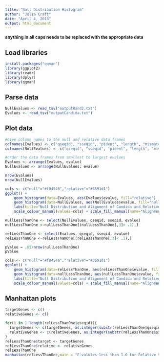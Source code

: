 ```yaml
---
title: "Null Distribution Histogram"
author: "Julia Craft"
date: "April 4, 2018"
output: html_document
---
```


**anything in all caps needs to be replaced with the appropriate data**

## Load libraries

```r
install.packages("qqman")
library(ggplot2)
library(readr)
library(dplyr)
library(qqman)
```

## Parse data 

```r
NullEvalues <- read_tsv("outputRand2.txt")
Evalues <- read_tsv("outputCandida.txt")
```

## Plot data

```r
#Give column names to the null and relative data frames
colnames(Evalues) <- c("qseqid", "sseqid", "pident", "length", "mismatch", "gapopen","qstart", "qend", "sstart", "send", "evalue", "bitscore")
colnames(NullEvalues) <- c("qseqid", "sseqid", "pident", "length", "mismatch", "gapopen","qstart", "qend", "sstart", "send", "evalue", "bitscore")

#order the data frames from smallest to largest evalues
Evalues <- arrange(Evalues, evalue)
NullEvalues <- arrange(NullEvalues, evalue)

nrow(Evalues)
nrow(NullEvalues)

cols <- c("null"="#f04546","relative"="#3591d1")
ggplot() + 
    geom_histogram(data=Evalues, aes(Evalues$evalue, fill="relative") , alpha = .3) +
    geom_histogram(data=NullEvalues, aes(NullEvalues$evalue, fill="null"), alpha = .3) +
    labs(title="Null Distribution and Alignment of Candida and Relative Sequences", x="E-value", y="Count")+
    scale_colour_manual(values=cols) + scale_fill_manual(name="Alignments",values=cols)
```

```r
nullLessThanOne <- select(NullEvalues, qseqid, sseqid, evalue)
nullLessThanOne <-nullLessThanOne[(nullLessThanOne[,3]< .1),]

relLessThanOne <- select(Evalues, qseqid, sseqid, evalue)
relLessThanOne <-relLessThanOne[(relLessThanOne[,3]< .1),]

pValue = .05/nrow(nullLessThanOne)
pValue

cols <- c("null"="#f04546","relative"="#3591d1")
ggplot() + 
    geom_histogram(data=relLessThanOne, aes(relLessThanOne$evalue, fill="relative") , alpha = .3) +
    geom_histogram(data=nullLessThanOne, aes(nullLessThanOne$evalue, fill="null"), alpha = .3) +
    labs(title="Null Distribution and Alignment of Candida and Relative Sequences for E-values less than .1", x="E-value", y="Count")+
    scale_colour_manual(values=cols) + scale_fill_manual(name="Alignments",values=cols)
```

## Manhattan plots

```r
targetGenes <- c()
relativeGenes <- c()

for(i in 1:length(relLessThanOne$qseqid)){
  targetGenes <- c(targetGenes, as.integer(substr(relLessThanOne$qseqid[i], 8, 14)))
  relativeGenes <- c(relativeGenes, as.integer(substr(relLessThanOne$sseqid[i], 6, 10)))
}
relLessThanOne$target <- targetGenes
relLessThanOne$relative <- relativeGenes
relLessThanOne
manhattan(relLessThanOne,main = "E-valules less than 1.0 for Relative Sequences", ylim = c(0, 100) ,chr = "relative", bp = "target", p = "evalue", col = c("lightcoral", "lightblue"), ylab = "-log10(evalue)", xlab= "Relative Sequences") 

```








